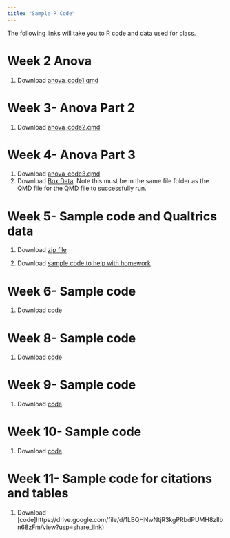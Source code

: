 ```yaml
---
title: "Sample R Code"
---
```


The following links will take you to R code and data used for class.

# Week 2 Anova

1.  <i class="bi bi-download"></i> Download [anova_code1.qmd](https://drive.google.com/file/d/187rYY375SYVeVrb5Thfux5N514oomhDP/view?usp=share_link)

# Week 3- Anova Part 2

1.  <i class="bi bi-download"></i> Download [anova_code2.qmd](https://drive.google.com/file/d/18HCjs1cbOdOHfdEhbgk7X4U4-Jxf-Vb8/view?usp=share_link)

# Week 4- Anova Part 3

1.  <i class="bi bi-download"></i> Download [anova_code3.qmd](https://drive.google.com/file/d/19GMhSWHi9HIwepjtuMExUeEWMsNe7fo7/view?usp=share_link)
2.  <i class="bi bi-download"></i> Download [Box Data](https://drive.google.com/file/d/19HBbv-nZNPG4VAb3C0EOs2XtQWcqK94z/view?usp=share_link). Note this must be in the same file folder as the QMD file for the QMD file to successfully run.


# Week 5- Sample code and Qualtrics data

1.  <i class="bi bi-download"></i> Download [zip file](https://drive.google.com/file/d/1AlOwSQe_hDLFDEfCiGq1vb3Mwgkumco9/view?usp=share_link)
 
2. <i class="bi bi-download"></i> Download [sample code to help with homework](https://drive.google.com/file/d/1BAfhoPOF2sA2MXD51PyvGT_mOq-YmGom/view?usp=share_link)


# Week 6- Sample code

1.  <i class="bi bi-download"></i> Download [code](https://drive.google.com/file/d/1Bvw26uh9VfHHODmNO67L7dnbrs6S2x4j/view?usp=share_link)

# Week 8- Sample code

1.  <i class="bi bi-download"></i> Download [code](https://drive.google.com/file/d/1EaMi3zlhj3j7_15fJgHeWoKMTw7vk-pc/view?usp=share_link)



# Week 9- Sample code

1.  <i class="bi bi-download"></i> Download [code](https://drive.google.com/file/d/1GcV_wzwWkGgrWmuRTYhOVDBXPR46zZCD/view?usp=share_link)


# Week 10- Sample code

1.  <i class="bi bi-download"></i> Download [code](https://drive.google.com/file/d/1HGqEc5qRXyToVU9P1uMGTD2EBsz-_PLV/view?usp=share_link)


# Week 11- Sample code for citations and tables

1.  <i class="bi bi-download"></i> Download [code]https://drive.google.com/file/d/1LBQHNwNtjR3kgPRbdPUMH8zIlbn68zFm/view?usp=share_link)

